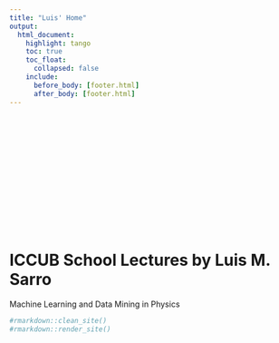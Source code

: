 ```yaml
---
title: "Luis' Home"
output: 
  html_document:
    highlight: tango
    toc: true
    toc_float:
      collapsed: false
    include:
      before_body: [footer.html]
      after_body: [footer.html]
---
```


<style type="text/css">
.title {
  display: none;
}

#getting-started img {
#  margin-right: 10px;
#}

</style>

<div class="row" style="padding-top: 200px;">
</div>

# ICCUB School Lectures by Luis M. Sarro
Machine Learning and Data Mining in Physics

```r
#rmarkdown::clean_site()
#rmarkdown::render_site()
```